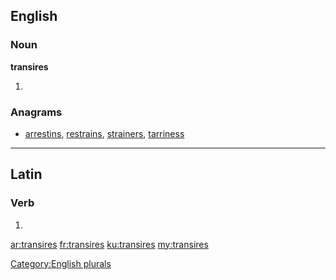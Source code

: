==English==

===Noun===
'''transires'''

# {{plural of|transire}}

===Anagrams===
* [[arrestins#English|arrestins]], [[restrains#English|restrains]], [[strainers#English|strainers]], [[tarriness#English|tarriness]]

[[Category:English plurals]]

----

==Latin==

===Verb===
{{la-verb-form|trānsīrēs}}

# {{conjugation of|[[transeo#Latin|trānseō]]||2|s|imperf|act|sub}}

[[ar:transires]]
[[fr:transires]]
[[ku:transires]]
[[my:transires]]